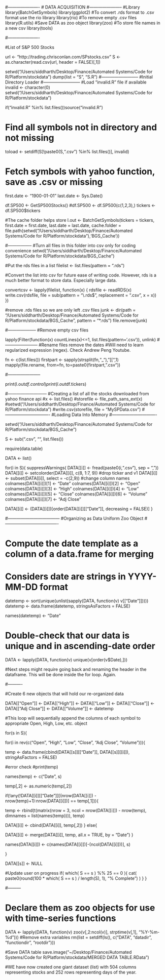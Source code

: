 #----------------------
# DATA ACQUISITION
#-----------------------
#Library
library(BatchGetSymbols)
library(ggplot2)
#To convert .rds format to .csv format use the rio library
library(rio)
#To remove empty .csv files
library(R.utils)
#Save DATA as zoo object
library(zoo)
#To store file names in a new csv
library(tools)

#----------------------

#List of S&P 500 Stocks

url <- "http://trading.chrisconlan.com/SPstocks.csv"
S <- as.character(read.csv(url, header = FALSE)[,1])

setwd("/Users/siddharth/Desktop/Finance/Automated Systems/Code for R/Platform/stockdata")
dump(list = "S", "S.R")
#--------------------------
#Initial Directory Loader
#--------------------------
#Load "invalid.R" file if available
invalid <- character(0)
setwd("/Users/siddharth/Desktop/Finance/Automated Systems/Code for R/Platform/stockdata")

if("invalid.R" %in% list.files())source("invalid.R")

# Find all symbols not in directory and not missing
toload <- setdiff(S[!paste0(S,".csv") %in% list.files()], invalid)

# Fetch symbols with yahoo function, save as .csv or missing

first.date <- "1900-01-01"
last.date <- Sys.Date()

df.SP500 <- GetSP500Stocks()
#df.SP500 <- df.SP500(c(1,2,3),)
tickers <- df.SP500$tickers

#The cache folder helps store 
l.out <- BatchGetSymbols(tickers = tickers,
first.date = first.date,
last.date = last.date,
cache.folder = file.path(setwd("/Users/siddharth/Desktop/Finance/Automated Systems/Code for R/Platform/stockdata"),'BGS_Cache'))

#-----------------
#Turn all files in this folder into csv only for coding convenience
setwd("/Users/siddharth/Desktop/Finance/Automated Systems/Code for R/Platform/stockdata/BGS_Cache")

#Put the rds files in a list
filelist <- list.files(pattern = ".rds")

#Convert the list into csv for future ease of writing code. However, rds is a much better format to store data. Especially large data.

convertcsv <- lapply(filelist, function(x) { 
                            rdsfile <- readRDS(x)
                            write.csv(rdsfile, 
                       file = sub(pattern = "\\.rds$", replacement = ".csv", x = x))
 })

#remove .rds files so we are only left .csv files
junk <- dir(path = "/Users/siddharth/Desktop/Finance/Automated Systems/Code for R/Platform/stockdata/BGS_Cache", pattern = "*.rds")
file.remove(junk)

#--------------------
#Remove empty csv files

lapply(Filter(function(x) countLines(x)<=1, list.files(pattern='.csv')), unlink)
#-----------------------
#Rename files remove the dates
#Will need to learn regularized expression (regex). Check Andrew Peng Youtube.

fn <- c(list.files())
firstpart <- sapply(strsplit(fn,"_"), "[[",1)
mapply(file.rename, from=fn, to=paste0(firstpart, ".csv"))

#-----------------------

print(l.out$df.control)
print(l.out$df.tickers)

#---------------------------
#Creating a list of all the stocks downloaded from yahoo finance api
#x <- list.files()
#storefile <- file_path_sans_ext(x)
#setwd("/Users/siddharth/Desktop/Finance/Automated Systems/Code for R/Platform/stockdata")
#write.csv(storefile, file = "MySPData.csv")
#-------------------------------
#Loading Data Into Memory
#-------------------------------


setwd("/Users/siddharth/Desktop/Finance/Automated Systems/Code for R/Platform/stockdata/BGS_Cache")

S <- sub(".csv", "", list.files())

require(data.table)

DATA <- list()

for(i in S){
suppressWarnings(
DATA[[i]] <- fread(paste0(i,".csv"), sep = ","))
DATA[[i]] <- setcolorder(DATA[[i]], c(8, 1:7, 9))
#drop ticker and v1
DATA[[i]] <- subset(DATA[[i]], select = -c(2,9))
#change column names
colnames(DATA[[i]])[1] <- "Date"
colnames(DATA[[i]])[2] <- "Open"
colnames(DATA[[i]])[3] <- "High"
colnames(DATA[[i]])[4] <- "Low"
colnames(DATA[[i]])[5] <- "Close"
colnames(DATA[[i]])[6] <- "Volume"
colnames(DATA[[i]])[7] <- "Adj Close"

DATA[[i]] <- (DATA[[i]])[order(DATA[[i]][["Date"]], decreasing = FALSE)]
}

#------------------------------------
#Organizing as Data Uniform Zoo Object
#-------------------------------------


# Compute the date template as a column of a data.frame for merging
# Considers date are strings in YYYY-MM-DD format

datetemp <- sort(unique(unlist(sapply(DATA, function(v) v[["Date"]]))))
datetemp <- data.frame(datetemp, stringsAsFactors = FALSE)

names(datetemp) <- "Date"

# Double-check that our data is unique and in ascending-date order
DATA <- lapply(DATA, function(v) unique(v[order(v$Date),]))

#Next steps might require going back and renaming the header in the dataframe. This will be done inside the for loop. Again.


#----------

#Create 6 new objects that will hold our re-organized data

DATA[["Open"]] <- DATA[["High"]] <- DATA[["Low"]] <- DATA[["Close"]] <- DATA[["Adj Close"]] <- DATA[["Volume"]] <- datetemp

#This loop will sequentially append the columns of each symbol to appropriate Open, High, Low, etc. object

for(s in S){

for(i in rev(c("Open", "High", "Low", "Close", "Adj Close", "Volume"))){

temp <- data.frame(cbind(DATA[[s]][["Date"]], DATA[[s]][[i]]), stringAsFactors = FALSE)

#error check
#print(temp)

names(temp) <- c("Date", s)

temp[,2] <- as.numeric(temp[,2])

if(!any(!DATA[[i]][["Date"]][(nrow(DATA[[i]]) - nrow(temp)+1):nrow(DATA[[i]])] == temp[,1])){

temp <- rbind(t(matrix(nrow = 3, ncol = nrow(DATA[[i]]) - nrow(temp), dimnames = list(names(temp)))), temp)

DATA[[i]] <- cbind(DATA[[i]], temp[,2])
} else{

DATA[[i]] <- merge(DATA[[i]], temp, all.x = TRUE, by = "Date")
}

names(DATA[[i]]) <- c(names(DATA[[i]])[-(ncol(DATA[[i]]))], s)

}

DATA[[s]] <- NULL

#Update user on progress
if( which( S == s ) %% 25 == 0 ){
cat( paste0(round(100 * which( S == s ) / length(S), 1), "% Complete\n") )
}
}


#---------

# Declare them as zoo objects for use with time-series functions
DATA <- lapply(DATA, function(v) zoo(v[,2:ncol(v)], strptime(v[,1], "%Y-%m-%d")))
#Remove extra variables
rm(list = setdiff(ls(), c("DATA", "datadir", "functiondir", "rootdir")))

#Save DATA table
save.image("~/Desktop/Finance/Automated Systems/Code for R/Platform/stockdata/MERGED DATA TABLE.RData")

#WE have now created one giant dataset (list) with 504 columns representing stocks and 252 rows representing days of the year. 